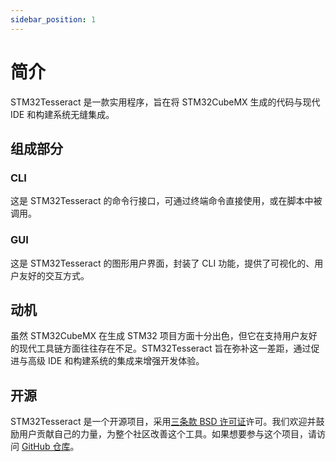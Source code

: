 ---
sidebar_position: 1
---

# 简介
STM32Tesseract 是一款实用程序，旨在将 STM32CubeMX 生成的代码与现代 IDE 和构建系统无缝集成。

## 组成部分
### CLI
这是 STM32Tesseract 的命令行接口，可通过终端命令直接使用，或在脚本中被调用。


<div style={{
    display: "flex",
    gap: "1em",
}}>
    <div>
        <h3>GUI</h3>
        <p>这是 STM32Tesseract 的图形用户界面，封装了 CLI 功能，提供了可视化的、用户友好的交互方式。</p>
    </div>
    <MadeWithSlint />
</div>

## 动机
虽然 STM32CubeMX 在生成 STM32 项目方面十分出色，但它在支持用户友好的现代工具链方面往往存在不足。STM32Tesseract 旨在弥补这一差距，通过促进与高级 IDE 和构建系统的集成来增强开发体验。

## 开源
STM32Tesseract 是一个开源项目，采用[三条款 BSD 许可证](https://github.com/ArcticLampyrid/stm32tesseract/blob/main/LICENSE.md)许可。我们欢迎并鼓励用户贡献自己的力量，为整个社区改善这个工具。如果想要参与这个项目，请访问 [GitHub 仓库](https://github.com/ArcticLampyrid/stm32tesseract)。